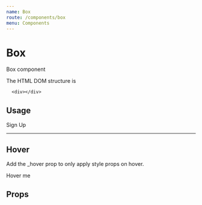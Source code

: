 ```yaml
---
name: Box
route: /components/box
menu: Components
---
```



# Box

Box component

The HTML DOM structure is

```
  <div></div>
```

## Usage
<Playground>
  <Flex as="form" p="1">
    <Box
      as="input"
      placeholder="Your email"
      type="email"
      flex="1"
      py={2}
      px={4}
      rounded="md"
      bg="gray.100"
      borderWidth="1px"
      _hover={{ borderColor: "gray.200", bg: "gray.200" }}
      _focus={{
        outline: "none",
        bg: "white",
        boxShadow: "outline",
        borderColor: "gray.300",
      }}
    />
    <Box
      as="button"
      bg="teal.500"
      py={2}
      px={4}
      ml={3}
      rounded="md"
      fontWeight="semibold"
      color="white"
      _hover={{ bg: "teal.600" }}
      _focus={{ boxShadow: "outline" }}
    >
      Sign Up
    </Box>
  </Flex>
</Playground>

___

## Hover

Add the _hover prop to only apply style props on hover.

<Playground>
  <Box
    as="button"
    color="blue.700"
    fontWeight="semibold"
    py={2}
    px={4}
    borderWidth="1px"
    borderColor="blue.500"
    rounded="md"
    _hover={{ bg: "blue.500", color: " white" }}
    _focus={{ boxShadow: "outline" }}
  >
    Hover me
  </Box>
</Playground>

## Props

<Props of={Box}/>